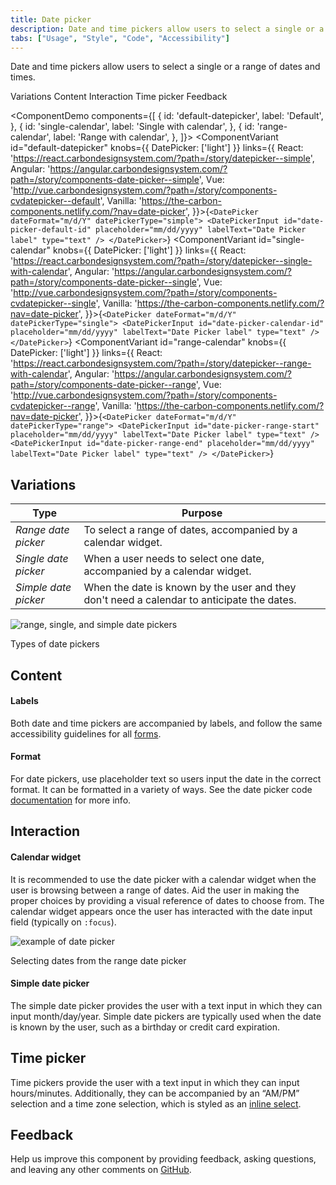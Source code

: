 ```yaml
---
title: Date picker
description: Date and time pickers allow users to select a single or a range of dates and times.
tabs: ["Usage", "Style", "Code", "Accessibility"]
---
```


<PageDescription>

Date and time pickers allow users to select a single or a range of dates and
times.

</PageDescription>

<AnchorLinks>

<AnchorLink>Variations</AnchorLink>
<AnchorLink>Content</AnchorLink>
<AnchorLink>Interaction</AnchorLink>
<AnchorLink>Time picker</AnchorLink>
<AnchorLink>Feedback</AnchorLink>

</AnchorLinks>

<ComponentDemo
  components={[
    {
      id: 'default-datepicker',
      label: 'Default',
    },
    {
      id: 'single-calendar',
      label: 'Single with calendar',
    },
    {
      id: 'range-calendar',
      label: 'Range with calendar',
    },
  ]}>
  <ComponentVariant id="default-datepicker" knobs={{
      DatePicker: ['light']
    }}
    links={{
      React:
        'https://react.carbondesignsystem.com/?path=/story/datepicker--simple',
      Angular:
        'https://angular.carbondesignsystem.com/?path=/story/components-date-picker--simple',
      Vue:
        'http://vue.carbondesignsystem.com/?path=/story/components-cvdatepicker--default',
      Vanilla: 'https://the-carbon-components.netlify.com/?nav=date-picker',
    }}>{`
    <DatePicker dateFormat="m/d/Y" datePickerType="simple">
      <DatePickerInput
        id="date-picker-default-id"
        placeholder="mm/dd/yyyy"
        labelText="Date Picker label"
        type="text"
      />
    </DatePicker>
  `}</ComponentVariant>
  <ComponentVariant id="single-calendar" knobs={{
      DatePicker: ['light']
    }}
    links={{
      React:
        'https://react.carbondesignsystem.com/?path=/story/datepicker--single-with-calendar',
      Angular:
        'https://angular.carbondesignsystem.com/?path=/story/components-date-picker--single',
      Vue:
        'http://vue.carbondesignsystem.com/?path=/story/components-cvdatepicker--single',
      Vanilla: 'https://the-carbon-components.netlify.com/?nav=date-picker',
    }}>{`
    <DatePicker dateFormat="m/d/Y" datePickerType="single">
      <DatePickerInput
        id="date-picker-calendar-id"
        placeholder="mm/dd/yyyy"
        labelText="Date Picker label"
        type="text"
      />
    </DatePicker>
  `}</ComponentVariant>
  <ComponentVariant id="range-calendar" knobs={{
      DatePicker: ['light']
    }}
    links={{
      React:
        'https://react.carbondesignsystem.com/?path=/story/datepicker--range-with-calendar',
      Angular:
        'https://angular.carbondesignsystem.com/?path=/story/components-date-picker--range',
      Vue:
        'http://vue.carbondesignsystem.com/?path=/story/components-cvdatepicker--range',
      Vanilla: 'https://the-carbon-components.netlify.com/?nav=date-picker',
    }}>{`
    <DatePicker dateFormat="m/d/Y" datePickerType="range">
      <DatePickerInput
        id="date-picker-range-start"
        placeholder="mm/dd/yyyy"
        labelText="Date Picker label"
        type="text"
      />
      <DatePickerInput
        id="date-picker-range-end"
        placeholder="mm/dd/yyyy"
        labelText="Date Picker label"
        type="text"
      />
    </DatePicker>
  `}</ComponentVariant>

  </ComponentDemo>

## Variations

| Type                 | Purpose                                                                                    |
| -------------------- | ------------------------------------------------------------------------------------------ |
| _Range date picker_  | To select a range of dates, accompanied by a calendar widget.                              |
| _Single date picker_ | When a user needs to select one date, accompanied by a calendar widget.                    |
| _Simple date picker_ | When the date is known by the user and they don't need a calendar to anticipate the dates. |

<Row>
<Column colLg={8}>

![range, single, and simple date pickers](images/date-picker-usage-1.png)

<Caption>Types of date pickers</Caption>

</Column>
</Row>

## Content

#### Labels

Both date and time pickers are accompanied by labels, and follow the same accessibility guidelines for all [forms](/components/form/usage).

#### Format

For date pickers, use placeholder text so users input the date in the correct
format. It can be formatted in a variety of ways. See the date picker code
[documentation](https://github.com/carbon-design-system/carbon/blob/master/packages/components/src/components/date-picker/README.md)
for more info.

## Interaction

#### Calendar widget

It is recommended to use the date picker with a calendar widget when the user is
browsing between a range of dates. Aid the user in making the proper choices by
providing a visual reference of dates to choose from. The calendar widget
appears once the user has interacted with the date input field (typically on
`:focus`).

<Row>
<Column colLg={8}>

![example of date picker](images/date-picker-usage-animation-1.gif)

<Caption>Selecting dates from the range date picker</Caption>

</Column>
</Row>

#### Simple date picker

The simple date picker provides the user with a text input in which they can
input month/day/year. Simple date pickers are typically used when the date is
known by the user, such as a birthday or credit card expiration.

## Time picker

Time pickers provide the user with a text input in which they can input hours/minutes. Additionally, they can be accompanied by an “AM/PM” selection and a time zone selection, which is styled as an [inline select](/components/select/usage).

## Feedback

Help us improve this component by providing feedback, asking questions, and leaving any other comments on [GitHub](https://github.com/carbon-design-system/carbon-website/issues/new?assignees=&labels=feedback&template=feedback.md).
